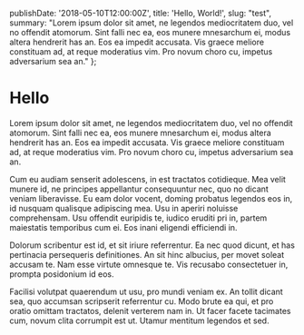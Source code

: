 
  publishDate: '2018-05-10T12:00:00Z',
  title: 'Hello, World!',
  slug: "test",
  summary: "Lorem ipsum dolor sit amet, ne legendos mediocritatem duo, vel no offendit atomorum. Sint falli nec ea, eos munere mnesarchum ei, modus altera hendrerit has an. Eos ea impedit accusata. Vis graece meliore constituam ad, at reque moderatius vim. Pro novum choro cu, impetus adversarium sea an."
};

Hello
=====

Lorem ipsum dolor sit amet, ne legendos mediocritatem duo, vel no offendit atomorum. Sint falli nec ea, eos munere mnesarchum ei, modus altera hendrerit has an. Eos ea impedit accusata. Vis graece meliore constituam ad, at reque moderatius vim. Pro novum choro cu, impetus adversarium sea an.

Cum eu audiam senserit adolescens, in est tractatos cotidieque. Mea velit munere id, ne principes appellantur consequuntur nec, quo no dicant veniam liberavisse. Eu eam dolor vocent, doming probatus legendos eos in, id nusquam qualisque adipiscing mea. Usu in aperiri noluisse comprehensam. Usu offendit euripidis te, iudico eruditi pri in, partem maiestatis temporibus cum ei. Eos inani eligendi efficiendi in.

Dolorum scribentur est id, et sit iriure referrentur. Ea nec quod dicunt, et has pertinacia persequeris definitiones. An sit hinc albucius, per movet soleat accusam te. Nam esse virtute omnesque te. Vis recusabo consectetuer in, prompta posidonium id eos.

Facilisi volutpat quaerendum ut usu, pro mundi veniam ex. An tollit dicant sea, quo accumsan scripserit referrentur cu. Modo brute ea qui, et pro oratio omittam tractatos, delenit verterem nam in. Ut facer facete tacimates cum, novum clita corrumpit est ut. Utamur mentitum legendos et sed.


